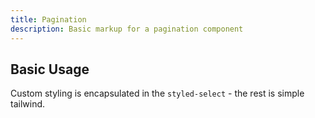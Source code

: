 ```yaml
---
title: Pagination
description: Basic markup for a pagination component
---
```



## Basic Usage

Custom styling is encapsulated in the `styled-select` - the rest is simple tailwind.

<ShowComponent filePath="./src/components/pagination/Pagination_1_of_3.html">
  <Pagination_1of3 />
</ShowComponent>

<ShowComponent filePath="./src/components/pagination/Pagination_2_of_3.html">
  <Pagination_2of3 />
</ShowComponent>

<ShowComponent filePath="./src/components/pagination/Pagination_3_of_3.html">
  <Pagination_3of3 />
</ShowComponent>



